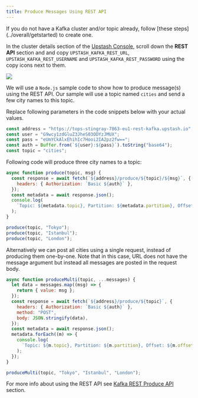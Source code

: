 ```yaml
---
title: Produce Messages Using REST API
---
```


<Info>
  If you do not have a Kafka cluster and/or topic already, follow [these
  steps](../overall/getstarted) to create one.
</Info>

In the cluster details section of the
[Upstash Console](https://console.upstash.com), scroll down the **REST API**
section and and copy `UPSTASH_KAFKA_REST_URL`, `UPSTASH_KAFKA_REST_USERNAME` and
`UPSTASH_KAFKA_REST_PASSWORD` using the copy icons next to them.

<Frame>
  <img src="/img/kafka/getting_started/connect-rest.png" />
</Frame>

We will use a `Node.js` sample code to show how to produce message(s) using the
REST API. Our sample will use a topic named `cities` and send a few city names
to this topic.

Replace following parameters in the code snippets below with your actual values.

```js
const address = "https://tops-stingray-7863-eu1-rest-kafka.upstash.io";
const user = "G9wcy1zdGluZ3JheS03ODYzJMUX";
const pass = "eUmYCkAlxEhihIc7Hooi2IA2pz2fw==";
const auth = Buffer.from(`${user}:${pass}`).toString("base64");
const topic = "cities";
```

Following code will produce three city names to a topic:

```js
async function produce(topic, msg) {
  const response = await fetch(`${address}/produce/${topic}/${msg}`, {
    headers: { Authorization: `Basic ${auth}` },
  });
  const metadata = await response.json();
  console.log(
    `Topic: ${metadata.topic}, Partition: ${metadata.partition}, Offset: ${metadata.offset}`
  );
}

produce(topic, "Tokyo");
produce(topic, "Istanbul");
produce(topic, "London");
```

Alternatively we can post all cities using a single request, instead of
producing them one-by-one. Note that in this case, URL does not have the message
argument but instead all messages are posted in the request body.

```js
async function produceMulti(topic, ...messages) {
  let data = messages.map((msg) => {
    return { value: msg };
  });
  const response = await fetch(`${address}/produce/${topic}`, {
    headers: { Authorization: `Basic ${auth}` },
    method: "POST",
    body: JSON.stringify(data),
  });
  const metadata = await response.json();
  metadata.forEach((m) => {
    console.log(
      `Topic: ${m.topic}, Partition: ${m.partition}, Offset: ${m.offset}`
    );
  });
}

produceMulti(topic, "Tokyo", "Istanbul", "London");
```

For more info about using the REST API see
[Kafka REST Produce API](../rest/restproducer) section.

